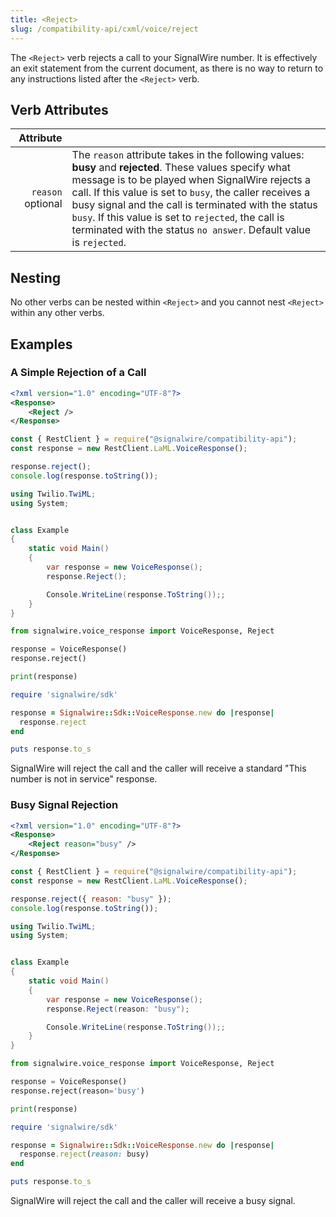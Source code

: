 ```yaml
---
title: <Reject>
slug: /compatibility-api/cxml/voice/reject
---
```



The `<Reject>` verb rejects a call to your SignalWire number. It is effectively an exit statement from the current document, as there is no way to return to any instructions listed after the `<Reject>` verb.

## Verb Attributes

|                                               Attribute |                                                                                                                                                                                                                                                                                                                                                                                                                                                                                                              |
| ------------------------------------------------------: | ------------------------------------------------------------------------------------------------------------------------------------------------------------------------------------------------------------------------------------------------------------------------------------------------------------------------------------------------------------------------------------------------------------------------------------------------------------------------------------------------------------ |
| `reason` <span className="optional-arg">optional</span> | The `reason` attribute takes in the following values: **busy** and **rejected**. These values specify what message is to be played when SignalWire rejects a call. If this value is set to `busy`, the caller receives a busy signal and the call is terminated with the status `busy`. If this value is set to `rejected`, the call is terminated with the status `no answer`. Default value is `rejected`. |

## Nesting

No other verbs can be nested within `<Reject>` and you cannot nest `<Reject>` within any other verbs.

## Examples

### A Simple Rejection of a Call

<Tabs  groupId="cxml-api">
  <TabItem value="XML">

```xml
<?xml version="1.0" encoding="UTF-8"?>
<Response>
    <Reject />
</Response>
```

  </TabItem>

  <TabItem value="JavaScript">

```javascript
const { RestClient } = require("@signalwire/compatibility-api");
const response = new RestClient.LaML.VoiceResponse();

response.reject();
console.log(response.toString());
```

  </TabItem>

  <TabItem value="C#">

```csharp
using Twilio.TwiML;
using System;


class Example
{
    static void Main()
    {
        var response = new VoiceResponse();
        response.Reject();

        Console.WriteLine(response.ToString());;
    }
}
```

  </TabItem>

  <TabItem value="Python">

```python
from signalwire.voice_response import VoiceResponse, Reject

response = VoiceResponse()
response.reject()

print(response)
```

  </TabItem>

  <TabItem value="Ruby">

```ruby
require 'signalwire/sdk'

response = Signalwire::Sdk::VoiceResponse.new do |response|
  response.reject
end

puts response.to_s
```

  </TabItem>

</Tabs>

SignalWire will reject the call and the caller will receive a standard "This number is not in service" response.

### Busy Signal Rejection

<Tabs  groupId="compatibility-api">
  <TabItem value="XML">

```xml
<?xml version="1.0" encoding="UTF-8"?>
<Response>
    <Reject reason="busy" />
</Response>
```

  </TabItem>

  <TabItem value="JavaScript">

```javascript
const { RestClient } = require("@signalwire/compatibility-api");
const response = new RestClient.LaML.VoiceResponse();

response.reject({ reason: "busy" });
console.log(response.toString());
```

  </TabItem>

  <TabItem value="C#">

```csharp
using Twilio.TwiML;
using System;


class Example
{
    static void Main()
    {
        var response = new VoiceResponse();
        response.Reject(reason: "busy");

        Console.WriteLine(response.ToString());;
    }
}
```

  </TabItem>

  <TabItem value="Python">

```python
from signalwire.voice_response import VoiceResponse, Reject

response = VoiceResponse()
response.reject(reason='busy')

print(response)
```

  </TabItem>

  <TabItem value="Ruby">

```ruby
require 'signalwire/sdk'

response = Signalwire::Sdk::VoiceResponse.new do |response|
  response.reject(reason: busy)
end

puts response.to_s
```

  </TabItem>

</Tabs>

SignalWire will reject the call and the caller will receive a busy signal.
